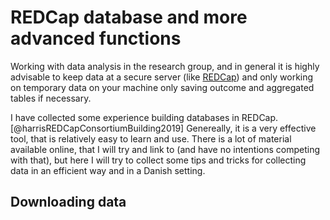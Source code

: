 # REDCap database and more advanced functions {#redcap-adv}

Working with data analysis in the research group, and in general it is highly advisable to keep data at a secure server (like [REDCap](redcap.rm.dk)) and only working on temporary data on your machine only saving outcome and aggregated tables if necessary.

I have collected some experience building databases in REDCap.[@harrisREDCapConsortiumBuilding2019] Genereally, it is a very effective tool, that is relatively easy to learn and use. There is a lot of material available online, that I will try and link to (and have no intentions competing with that), but here I will try to collect some tips and tricks for collecting data in an efficient way and in a Danish setting.


## Downloading data
